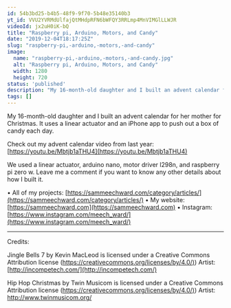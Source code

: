```yaml
---
id: 54b3bd25-b4b5-48f9-9f70-5b48e35140b3
yt_id: VVU2YVRMdUlfajQtMHdpRFN6bWFQY3RRLmp4MnVIMGlLLWJR
videoId: jx2uH0iK-bQ
title: "Raspberry pi, Arduino, Motors, and Candy"
date: "2019-12-04T18:17:25Z"
slug: "raspberry-pi,-arduino,-motors,-and-candy"
image: 
  name: "raspberry-pi,-arduino,-motors,-and-candy.jpg"
  alt: "Raspberry pi, Arduino, Motors, and Candy"
  width: 1280
  height: 720
status: 'published'
description: "My 16-month-old daughter and I built an advent calendar for her mother for Christmas. It uses a linear actuator and an iPhone app to push out a box of candy each day. "
tags: []
---
```


My 16-month-old daughter and I built an advent calendar for her mother for Christmas. It uses a linear actuator and an iPhone app to push out a box of candy each day. 

Check out my advent calendar video from last year: [https://youtu.be/Mbtjb1aTHU4](https://youtu.be/Mbtjb1aTHU4)

We used a linear actuator, arduino nano, motor driver l298n, and raspberry pi zero w. Leave me a comment if you want to know any other details about how I built it.

• All of my projects: [https://sammeechward.com/category/articles/](https://sammeechward.com/category/articles/)
• My website: [https://sammeechward.com](https://sammeechward.com)
• Instagram: [https://www.instagram.com/meech_ward/](https://www.instagram.com/meech_ward/)

---

Credits:

Jingle Bells 7 by Kevin MacLeod is licensed under a Creative Commons Attribution license ([https://creativecommons.org/licenses/by/4.0/)](https://creativecommons.org/licenses/by/4.0/))
Artist: [http://incompetech.com/](http://incompetech.com/)

Hip Hop Christmas by Twin Musicom is licensed under a Creative Commons Attribution license ([https://creativecommons.org/licenses/by/4.0/)](https://creativecommons.org/licenses/by/4.0/))
Artist: http://www.twinmusicom.org/
